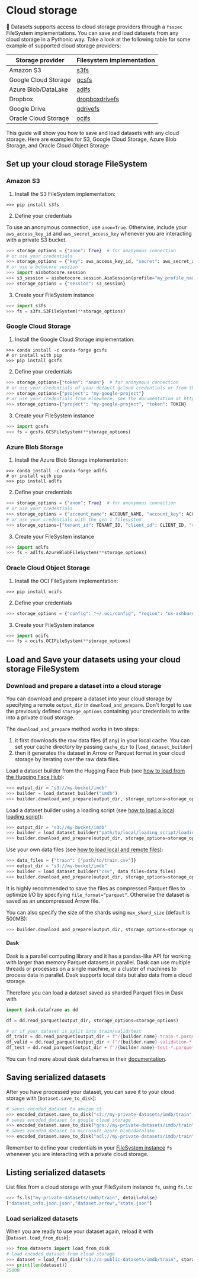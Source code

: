 # Cloud storage

🤗 Datasets supports access to cloud storage providers through a `fsspec` FileSystem implementations.
You can save and load datasets from any cloud storage in a Pythonic way.
Take a look at the following table for some example of supported cloud storage providers:

| Storage provider     | Filesystem implementation                                     |
|----------------------|---------------------------------------------------------------|
| Amazon S3            | [s3fs](https://s3fs.readthedocs.io/en/latest/)                |
| Google Cloud Storage | [gcsfs](https://gcsfs.readthedocs.io/en/latest/)              |
| Azure Blob/DataLake  | [adlfs](https://github.com/fsspec/adlfs)                      |
| Dropbox              | [dropboxdrivefs](https://github.com/MarineChap/dropboxdrivefs)|
| Google Drive         | [gdrivefs](https://github.com/intake/gdrivefs)                |
| Oracle Cloud Storage | [ocifs](https://ocifs.readthedocs.io/en/latest/)              |

This guide will show you how to save and load datasets with any cloud storage.
Here are examples for S3, Google Cloud Storage, Azure Blob Storage, and Oracle Cloud Object Storage

## Set up your cloud storage FileSystem

### Amazon S3

1. Install the S3 FileSystem implementation:

```
>>> pip install s3fs
```

2. Define your credentials

To use an anonymous connection, use `anon=True`.
Otherwise, include your `aws_access_key_id` and `aws_secret_access_key` whenever you are interacting with a private S3 bucket.

```py
>>> storage_options = {"anon": True}  # for anonymous connection
# or use your credentials
>>> storage_options = {"key": aws_access_key_id, "secret": aws_secret_access_key}  # for private buckets
# or use a botocore session
>>> import aiobotocore.session
>>> s3_session = aiobotocore.session.AioSession(profile="my_profile_name")
>>> storage_options = {"session": s3_session}
```

3. Create your FileSystem instance

```py
>>> import s3fs
>>> fs = s3fs.S3FileSystem(**storage_options)
```

### Google Cloud Storage

1. Install the Google Cloud Storage implementation:

```
>>> conda install -c conda-forge gcsfs
# or install with pip
>>> pip install gcsfs
```

2. Define your credentials

```py
>>> storage_options={"token": "anon"}  # for anonymous connection
# or use your credentials of your default gcloud credentials or from the google metadata service
>>> storage_options={"project": "my-google-project"}
# or use your credentials from elsewhere, see the documentation at https://gcsfs.readthedocs.io/
>>> storage_options={"project": "my-google-project", "token": TOKEN}
```

3. Create your FileSystem instance

```py
>>> import gcsfs
>>> fs = gcsfs.GCSFileSystem(**storage_options)
```

### Azure Blob Storage

1. Install the Azure Blob Storage implementation:

```
>>> conda install -c conda-forge adlfs
# or install with pip
>>> pip install adlfs
```

2. Define your credentials

```py
>>> storage_options = {"anon": True}  # for anonymous connection
# or use your credentials
>>> storage_options = {"account_name": ACCOUNT_NAME, "account_key": ACCOUNT_KEY}  # gen 2 filesystem
# or use your credentials with the gen 1 filesystem
>>> storage_options={"tenant_id": TENANT_ID, "client_id": CLIENT_ID, "client_secret": CLIENT_SECRET}
```

3. Create your FileSystem instance

```py
>>> import adlfs
>>> fs = adlfs.AzureBlobFileSystem(**storage_options)
```

### Oracle Cloud Object Storage

1. Install the OCI FileSystem implementation:

```
>>> pip install ocifs
```

2. Define your credentials

```py
>>> storage_options = {"config": "~/.oci/config", "region": "us-ashburn-1"}
```

3. Create your FileSystem instance

```py
>>> import ocifs
>>> fs = ocifs.OCIFileSystem(**storage_options)
```

## Load and Save your datasets using your cloud storage FileSystem

### Download and prepare a dataset into a cloud storage

You can download and prepare a dataset into your cloud storage by specifying a remote `output_dir` in `download_and_prepare`.
Don't forget to use the previously defined `storage_options` containing your credentials to write into a private cloud storage.

The `download_and_prepare` method works in two steps:
1. it first downloads the raw data files (if any) in your local cache. You can set your cache directory by passing `cache_dir` to [`load_dataset_builder`]
2. then it generates the dataset in Arrow or Parquet format in your cloud storage by iterating over the raw data files.

Load a dataset builder from the Hugging Face Hub (see [how to load from the Hugging Face Hub](./loading#hugging-face-hub)):

```py
>>> output_dir = "s3://my-bucket/imdb"
>>> builder = load_dataset_builder("imdb")
>>> builder.download_and_prepare(output_dir, storage_options=storage_options, file_format="parquet")
```

Load a dataset builder using a loading script (see [how to load a local loading script](./loading#local-loading-script)):

```py
>>> output_dir = "s3://my-bucket/imdb"
>>> builder = load_dataset_builder("path/to/local/loading_script/loading_script.py")
>>> builder.download_and_prepare(output_dir, storage_options=storage_options, file_format="parquet")
```

Use your own data files (see [how to load local and remote files](./loading#local-and-remote-files)):

```py
>>> data_files = {"train": ["path/to/train.csv"]}
>>> output_dir = "s3://my-bucket/imdb"
>>> builder = load_dataset_builder("csv", data_files=data_files)
>>> builder.download_and_prepare(output_dir, storage_options=storage_options, file_format="parquet")
```

It is highly recommended to save the files as compressed Parquet files to optimize I/O by specifying `file_format="parquet"`.
Otherwise the dataset is saved as an uncompressed Arrow file.

You can also specify the size of the shards using `max_shard_size` (default is 500MB):

```py
>>> builder.download_and_prepare(output_dir, storage_options=storage_options, file_format="parquet", max_shard_size="1GB")
```

#### Dask

Dask is a parallel computing library and it has a pandas-like API for working with larger than memory Parquet datasets in parallel.
Dask can use multiple threads or processes on a single machine, or a cluster of machines to process data in parallel.
Dask supports local data but also data from a cloud storage.

Therefore you can load a dataset saved as sharded Parquet files in Dask with

```py
import dask.dataframe as dd

df = dd.read_parquet(output_dir, storage_options=storage_options)

# or if your dataset is split into train/valid/test
df_train = dd.read_parquet(output_dir + f"/{builder.name}-train-*.parquet", storage_options=storage_options)
df_valid = dd.read_parquet(output_dir + f"/{builder.name}-validation-*.parquet", storage_options=storage_options)
df_test = dd.read_parquet(output_dir + f"/{builder.name}-test-*.parquet", storage_options=storage_options)
```

You can find more about dask dataframes in their [documentation](https://docs.dask.org/en/stable/dataframe.html).

## Saving serialized datasets

After you have processed your dataset, you can save it to your cloud storage with [`Dataset.save_to_disk`]:

```py
# saves encoded_dataset to amazon s3
>>> encoded_dataset.save_to_disk("s3://my-private-datasets/imdb/train", storage_options=storage_options)
# saves encoded_dataset to google cloud storage
>>> encoded_dataset.save_to_disk("gcs://my-private-datasets/imdb/train", storage_options=storage_options)
# saves encoded_dataset to microsoft azure blob/datalake
>>> encoded_dataset.save_to_disk("adl://my-private-datasets/imdb/train", storage_options=storage_options)
```

<Tip>

Remember to define your credentials in your [FileSystem instance](#set-up-your-cloud-storage-filesystem) `fs` whenever you are interacting with a private cloud storage.

</Tip>

## Listing serialized datasets

List files from a cloud storage with your FileSystem instance `fs`, using `fs.ls`:

```py
>>> fs.ls("my-private-datasets/imdb/train", detail=False)
["dataset_info.json.json","dataset.arrow","state.json"]
```

### Load serialized datasets

When you are ready to use your dataset again, reload it with [`Dataset.load_from_disk`]:

```py
>>> from datasets import load_from_disk
# load encoded_dataset from cloud storage
>>> dataset = load_from_disk("s3://a-public-datasets/imdb/train", storage_options=storage_options)  
>>> print(len(dataset))
25000
```

